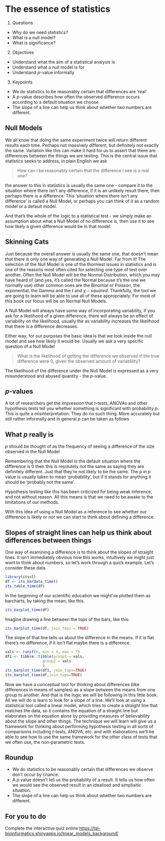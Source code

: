 # The essence of statistics

1. Questions
  * Why do we need statistics?
  * What is a null model?
  * What is significance?
  
2. Objectives
  * Understand what the aim of a statistical analysis is
  * Understand what a null model is for
  * Understand $p$-value informally
  
3. Keypoints
  * We do statistics to be reasonably certain that differences are 'real'
  * A $p$-value describes how often the observed difference occurs according to a default situation we choose
  * The slope of a line can help us think about whether two numbers are different.

## Null Models

We all know that doing the same experiment twice will return different results each time. Perhaps not massively different, but definitely not exactly the same. Variation like this can make it hard for us to assert that there are differences between the things we are testing. This is the central issue that statistics seeks to address, in plain English we ask 

> How can I be reasonably certain that the difference I see is a real one?

the answer to this in statistics is usually the same one - compare it to the situation where there isn't any difference, if it is an unlikely result there, then perhaps there is a difference. This 'situation where there isn't any difference' is called a Null Model, or perhaps you can think of it as a random model or a default model.

And that's the whole of the logic to a statistical test - we simply make an assumption about what a Null Model of no difference is, then use it to see how likely a given difference would be in that model.

:::{.callout-note}
## Skinning Cats
Just because the overall answer is usually the same one, that doesn't mean that there is only one way of generating a Null Model. Far from it! The selection of the Null Model is one of the thorniest issues in statistics and is one of the reasons most often cited for selecting one type of test over another. Often the Null Model will be the Normal Distribution, which you may have heard of (and yes, it's called the Normal because it's the one we normally use) other common ones are the Binomial or Poisson, the exponential, the Gamma and the $t$ and $\chi-squared$. Thankfully, the tool we are going to learn will be able to use all of these appropriately. For most of this book our focus will be on Normal Null Models. 
:::

A Null Model will always have some way of incorporating variability, if you ask for a likelihood of a given difference, there will always be an effect of variability on the likelihood, usually the as variability increases the likelihood that there is a difference decreases. 

Either way, for our purposes the basic idea is that we look inside the null model and see how likely it would be. Usually we ask a very specific question of a Null Model

> What is the likelihood of getting the difference we observed if the true difference were 0, given the observed amount of variablility?


The likelihood of the difference under the Null Model is expressed as a very misunderstood and abused quantity - the $p$-value.

## $p$-values

A lot of researchers get the impression that $t$-tests, ANOVAs and other hypothesis tests tell you whether something is significant with probability $p$. This is quite a misinterpretation. They do no such thing. More accurately but still rather informally and in general $p$ can be taken as follows

:::{.callout-important}
## What $p$ really is
$p$ should be thought of as the frequency of seeing a difference of the size observed in the Null Model
:::

Remembering that the Null Model is the default situation where the difference is 0 then this is resolutely not the same as saying they are definitely different. Just that they're not likely to be the same. The $p$ in $p$ value is usually taken to mean 'probability', but if it stands for anything it should be 'probably not the same'. 

Hypothesis testing like this has been criticized for being weak inference, and not without reason. All this means is that we need to be awake to the limitations of our methods.

With this idea of using a Null Model as a reference to see whether our difference is likely or not we can start to think about defining a difference.   

## Slopes of straight lines can help us think about differences between things

One way of examining a difference is to think about the slopes of straight lines. It isn't immediately obvious how this works, intuitively we might just want to think about numbers, so let's work through a quick example. Let's consider these data

```r
library(itssl)
df <- its_bardata_time()
its_table_time(df)

```

In the beginning of our scientific education we might've plotted them as barcharts, by taking the mean, like this.

```r
its_barplot_time(df)
```

Imagine drawing a line between the tops of the bars, like this:

```r
its_barplot_time(df, join_tops = TRUE)
```

The slope of that line tells us about the difference in the means. If it is flat there's no difference, if it isn't flat maybe there is a difference.

```r
vals <- runif(6, min = 4, max = 7)
df1 <- tibble::tibble(group1 = vals,
                 group2 = vals
                 )
its_barplot_time(df1, join_tops=TRUE)
its_barplot_time(df,join_tops=TRUE)
```

Now we have a conceptual tool for thinking about differences (like differences in means of samples) as a slope between the means from one group to another. And that is the logic we will be following in this little book. All we will do is learn to look for a slope of a line. We'll look at using a statistical tool called a linear model, which tries to create a straight line that matches the data, so it contains the equation of a straight line but elaborates on the equation alone by providing measures of believability about the slope and other things. The technique we will learn will give us a framework for thinking about performing hypothesis testing in all sorts of comparisons including $t$-tests, ANOVA, etc. and with elaborations we'll be able to see how to use the same framework for the other class of tests that we often use, the non-parametric tests.

:::{.callout-note}
## Roundup
* We do statistics to be reasonably certain that differences we observe don't occur by chance.
* A $p$ value doesn't tell us the probability of a result. It tells us how often we would see the observed result in an idealised and simplisitic situation.
* The slope of a line can help us think about whether two numbers are different.
:::

:::{.callout-tip}
## For you to do
Complete the interactive quiz online [https://tsl-bioinformatics.shinyapps.io/linear_models_background/](https://tsl-bioinformatics.shinyapps.io/linear_models_background/)
:::
